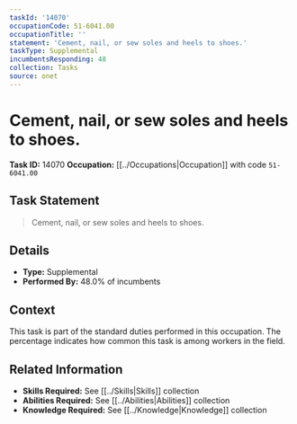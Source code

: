 ```yaml
---
taskId: '14070'
occupationCode: 51-6041.00
occupationTitle: ''
statement: 'Cement, nail, or sew soles and heels to shoes.'
taskType: Supplemental
incumbentsResponding: 48
collection: Tasks
source: onet
---
```

# Cement, nail, or sew soles and heels to shoes.

**Task ID:** 14070
**Occupation:** [[../Occupations|Occupation]] with code `51-6041.00`

## Task Statement

> Cement, nail, or sew soles and heels to shoes.

## Details

- **Type:** Supplemental
- **Performed By:** 48.0% of incumbents

## Context

This task is part of the standard duties performed in this occupation. The percentage indicates how common this task is among workers in the field.

## Related Information

- **Skills Required:** See [[../Skills|Skills]] collection
- **Abilities Required:** See [[../Abilities|Abilities]] collection
- **Knowledge Required:** See [[../Knowledge|Knowledge]] collection
